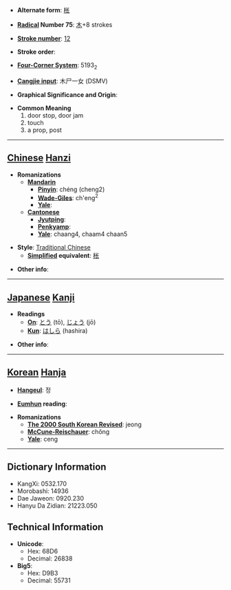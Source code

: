* '''Alternate form''': [[枨]]

* '''[[Wiktionary:Chinese radical index| Radical]] Number 75''': [[Wiktionary:Chinese radical index 木|木]]+8 strokes

* '''[[Wiktionary:Chinese total strokes index|Stroke number]]''': [[Wiktionary:Chinese total strokes index 12|12]]

* '''Stroke order''': 

* '''[[Wiktionary:Chinese four corner index|Four-Corner System]]''': 5193<sub>2</sub>

* '''[[Wiktionary:Chinese Cangjie index|Cangjie input]]''': 木尸一女 (DSMV)

* '''Graphical Significance and Origin''': 

* '''Common Meaning'''
*#door stop, door jam
*# touch
*# a prop, post


----

== [[Chinese]] [[Hanzi]] ==

* '''Romanizations'''
** '''[[Mandarin]]'''
*** '''[[Pinyin]]''': chéng (cheng2)
*** '''[[Wade-Giles]]''': ch'eng<sup>2</sup>
*** '''[[Yale]]''': 
** '''[[Cantonese]]'''
*** '''[[Jyutping]]''':
*** '''[[Penkyamp]]''': 
*** '''[[Yale]]''': chaang4, chaam4 chaan5

* '''Style''': [[Traditional Chinese]] 
** '''[[Simplified Chinese|Simplified]] equivalent''': [[枨]]

* '''Other info''': 

----

== [[Japanese]] [[Kanji]] ==

* '''Readings'''
** '''[[On]]''': [[とう]] (tō), [[じょう]] (jō)
** '''[[Kun]]''': [[はしら]] (hashira)

* '''Other info''':  

----

== [[Korean]] [[Hanja]] ==

* '''[[Hangeul]]''': 정

* '''[[Eumhun]] reading''': 

* '''Romanizations'''
** '''[[The 2000 South Korean Revised Romanization|The 2000 South Korean Revised]]''': jeong
** '''[[McCune-Reischauer]]''': chŏng
** '''[[Yale]]''': ceng

----

== Dictionary Information ==

* KangXi: 0532.170
* Morobashi: 14936
* Dae Jaweon: 0920.230
* Hanyu Da Zidian: 21223.050

== Technical Information ==

* '''Unicode''':
** Hex: 68D6
** Decimal: 26838
* '''Big5''':
** Hex: D9B3
** Decimal: 55731
